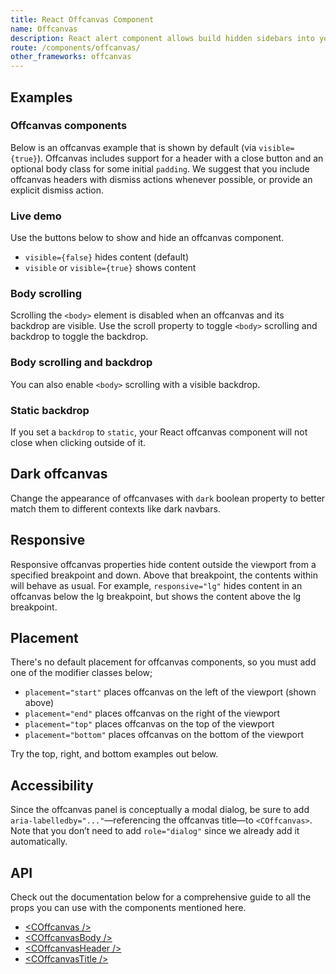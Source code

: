 ```yaml
---
title: React Offcanvas Component
name: Offcanvas
description: React alert component allows build hidden sidebars into your project for navigation, shopping carts.
route: /components/offcanvas/
other_frameworks: offcanvas
---
```


## Examples

### Offcanvas components

Below is an offcanvas example that is shown by default (via `visible={true}`). Offcanvas includes support for a header with a close button and an optional body class for some initial `padding`. We suggest that you include offcanvas headers with dismiss actions whenever possible, or provide an explicit dismiss action.

<ExampleSnippet
  className="docs-example-offcanvas bg-body-tertiary p-0 overflow-hidden"
  component="OffcanvasExample"
  componentName="React Offcanvas"
/>

### Live demo

Use the buttons below to show and hide an offcanvas component.

- `visible={false}` hides content (default)
- `visible` or `visible={true}` shows content

<ExampleSnippet component="OffcanvasLiveExample" componentName="React Offcanvas" />

### Body scrolling

Scrolling the `<body>` element is disabled when an offcanvas and its backdrop are visible. Use the scroll property to toggle `<body>` scrolling and backdrop to toggle the backdrop.

<ExampleSnippet component="OffcanvasBodyScrollingExample" componentName="React Offcanvas" />

### Body scrolling and backdrop

You can also enable `<body>` scrolling with a visible backdrop.

<ExampleSnippet
  component="OffcanvasBodyScrollingAndBackdropExample"
  componentName="React Offcanvas"
/>

### Static backdrop

If you set a `backdrop` to `static`, your React offcanvas component will not close when clicking outside of it.

<ExampleSnippet component="OffcanvasStaticBackdropExample" componentName="React Offcanvas" />

## Dark offcanvas

Change the appearance of offcanvases with `dark` boolean property to better match them to different contexts like dark navbars.

<ExampleSnippet
  className="docs-example-offcanvas bg-body-secondary p-0 overflow-hidden"
  component="OffcanvasDarkExample"
  componentName="React Offcanvas"
/>

## Responsive

Responsive offcanvas properties hide content outside the viewport from a specified breakpoint and down.
Above that breakpoint, the contents within will behave as usual.
For example, `responsive="lg"` hides content in an offcanvas below the lg breakpoint, but shows the content above the lg breakpoint.

<ExampleSnippet component="OffcanvasResponsiveExample" componentName="React Offcanvas" />

## Placement

There's no default placement for offcanvas components, so you must add one of the modifier classes below;

- `placement="start"` places offcanvas on the left of the viewport (shown above)
- `placement="end"` places offcanvas on the right of the viewport
- `placement="top"` places offcanvas on the top of the viewport
- `placement="bottom"` places offcanvas on the bottom of the viewport

Try the top, right, and bottom examples out below.

<ExampleSnippet component="OffcanvasPlacementTopExample" componentName="React Offcanvas" />

<ExampleSnippet component="OffcanvasPlacementRightExample" componentName="React Offcanvas" />

<ExampleSnippet component="OffcanvasPlacementBottomExample" componentName="React Offcanvas" />

## Accessibility

Since the offcanvas panel is conceptually a modal dialog, be sure to add `aria-labelledby="..."`—referencing the offcanvas title—to `<COffcanvas>`. Note that you don’t need to add `role="dialog"` since we already add it automatically.

## API

Check out the documentation below for a comprehensive guide to all the props you can use with the components mentioned here.

- [&lt;COffcanvas /&gt;](./api/#coffcanvas)
- [&lt;COffcanvasBody /&gt;](./api/#coffcanvasbody)
- [&lt;COffcanvasHeader /&gt;](./api/#coffcanvasheader)
- [&lt;COffcanvasTitle /&gt;](./api/#coffcanvastitle)
